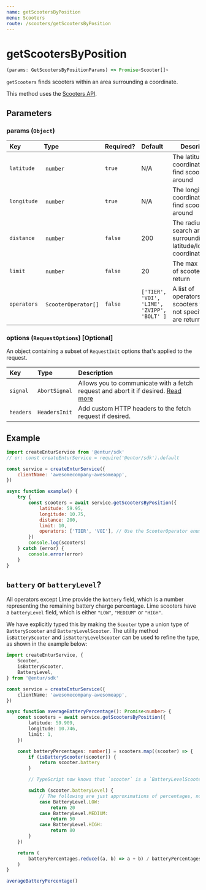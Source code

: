```yaml
---
name: getScootersByPosition
menu: Scooters
route: /scooters/getScootersByPosition
---
```


# getScootersByPosition

```typescript
(params: GetScootersByPositionParams) => Promise<Scooter[]>
```

`getScooters` finds scooters within an area surrounding a coordinate.

This method uses the [Scooters API](https://developer.entur.org/pages-mobility-docs-scooters).

## Parameters

### params (`Object`)

| Key         | Type                 | Required? | Default                                     | Description                                                                   |
| :---------- | :------------------- | :-------- | :------------------------------------------ | ----------------------------------------------------------------------------- |
| `latitude`  |  `number`            | `true`    | N/A                                         | The latitude coordinate to find scooters around                               |
| `longitude` |  `number`            | `true`    | N/A                                         | The longitude coordinate to find scooters around                              |
| `distance`  |  `number`            | `false`   | 200                                         | The radius of the search area, surrounding the latitude/longitude coordinates |
| `limit`     |  `number`            | `false`   | 20                                          | The max number of scooters to return                                          |
| `operators` |  `ScooterOperator[]` | `false`   | `['TIER', 'VOI', 'LIME', 'ZVIPP', 'BOLT' ]` | A list of operators to find scooters for. If not specified, all are returned. |

### options (`RequestOptions`) [Optional]

An object containing a subset of `RequestInit` options that's applied to the request.

| Key      | Type          | Description                                                                                                                                       |
| :------- | :------------ | :------------------------------------------------------------------------------------------------------------------------------------------------ |
| `signal` | `AbortSignal` | Allows you to communicate with a fetch request and abort it if desired. [Read more](https://developer.mozilla.org/en-US/docs/Web/API/AbortSignal) |
| `headers`| `HeadersInit` | Add custom HTTP headers to the fetch request if desired.                                                                                          |

## Example

```javascript
import createEnturService from '@entur/sdk'
// or: const createEnturService = require('@entur/sdk').default

const service = createEnturService({
    clientName: 'awesomecompany-awesomeapp',
})

async function example() {
    try {
        const scooters = await service.getScootersByPosition({
            latitude: 59.95,
            longitude: 10.75,
            distance: 200,
            limit: 10,
            operators: ['TIER', 'VOI'], // Use the ScooterOperator enum if using TypeScript
        })
        console.log(scooters)
    } catch (error) {
        console.error(error)
    }
}
```

## `battery` or `batteryLevel`?

All operators except Lime provide the `battery` field, which is a number representing the remaining battery charge percentage.
Lime scooters have a `batteryLevel` field, which is either `"LOW"`, `"MEDIUM"` or `"HIGH"`.

We have explicitly typed this by making the `Scooter` type a union type of `BatteryScooter` and `BatteryLevelScooter`.
The utility method `isBatteryScooter` and `isBatteryLevelScooter` can be used to refine the type, as shown in the example below:

```typescript
import createEnturService, {
    Scooter,
    isBatteryScooter,
    BatteryLevel,
} from '@entur/sdk'

const service = createEnturService({
    clientName: 'awesomecompany-awesomeapp',
})

async function averageBatteryPercentage(): Promise<number> {
    const scooters = await service.getScootersByPosition({
        latitude: 59.909,
        longitude: 10.746,
        limit: 1,
    })

    const batteryPercentages: number[] = scooters.map((scooter) => {
        if (isBatteryScooter(scooter)) {
            return scooter.battery
        }

        // TypeScript now knows that `scooter` is a `BatteryLevelScooter`, and that the operator must be ScooterOperators.LIME.

        switch (scooter.batteryLevel) {
            // The following are just approximations of percentages, not a necessarily the truth
            case BatteryLevel.LOW:
                return 20
            case BatteryLevel.MEDIUM:
                return 50
            case BatteryLevel.HIGH:
                return 80
        }
    })

    return (
        batteryPercentages.reduce((a, b) => a + b) / batteryPercentages.length
    )
}

averageBatteryPercentage()
```
